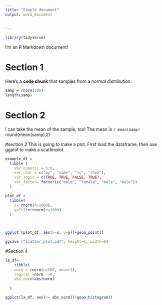 ```yaml
---
title: "Simple document"
output: word_document
  
  
---
```

```r
library(tidyverse)
```


I'm an R Markdown document! 

# Section 1

Here's a **code chunk** that samples from 
a _normal distribution_:

```r
samp = rnorm(100)
length(samp)
```

# Section 2

I can take the mean of the sample, too!
The mean is `r mean(samp)`
round(mean(samp),2)

#section 3
This is going to make a plot. First load the dataframe, then use ggplot to make a scatterplot

```r


example_df =
  tibble (
    var_numeric = 5:8,
    var_char = c("my", "name", "is", "rhea"),
    var_logic = c(TRUE, TRUE, FALSE, TRUE),
    var_factor= factor(c("male", "female", "male", "male"))
  )

plot_df =
  tibble(
    x= rnorm(n=1000),
    y=1+2*x+rnorm(n=1000)
  )
  


ggplot (plot_df, aes(x=x, y=y))+geom_point()

ggsave ("scatter_plot.pdf", height=4, width=6)
```

#Section 4
 

```r
la_df=
    tibble(
    norm = rnorm(n=500, mean=1),
    logical =norm  >0,
    abs_norm=abs(norm)
  
  )

ggplot(la_df, aes(x= abs_norm))+geom_histogram()
  
  

```

